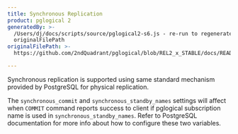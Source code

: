 ```yaml
---
title: Synchronous Replication
product: pglogical 2
generatedBy: >-
  /Users/dj/docs/scripts/source/pglogical2-s6.js - re-run to regenerate from
  originalFilePath
originalFilePath: >-
  https://github.com/2ndQuadrant/pglogical/blob/REL2_x_STABLE/docs/README.md?plain=1#L667-#L675

---
```


Synchronous replication is supported using same standard mechanism provided
by PostgreSQL for physical replication.

The `synchronous_commit` and `synchronous_standby_names` settings will affect
when `COMMIT` command reports success to client if pglogical subscription
name is used in `synchronous_standby_names`. Refer to PostgreSQL
documentation for more info about how to configure these two variables.
